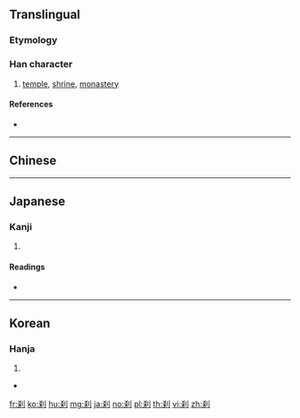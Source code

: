 {{character info/new}}
{{also|剎}}
==Translingual==
===Etymology===
{{Han etym}}
===Han character===
{{Han char|rn=18|rad=刀|as=06|sn=8|four=|canj=KDLN,XKDLN|ids=⿰杀刂}}

# [[temple]], [[shrine]], [[monastery]]

====References====
* {{Han ref|kx=0139.120|dkj=01967|dj=0316.030|hdz=10336.070|uh=5239|ud=21049}}

----

==Chinese==
{{zh-see|剎}}

----

==Japanese==

===Kanji===
{{ja-kanji|grade=|rs=刀06}}

# {{defn|lang=ja|sort=刀06}}

====Readings====
* {{ja-readings|goon=[[せち]] (sechi)|kanon=[[さつ]] (satsu)|kanyoon=[[せつ]] (setsu)|kun=[[はたばしら]] (hatabashira), [[てら]] (tera), [[くに]] (kuni)}}

----

==Korean==

===Hanja===
{{ko-hanja|hangeul=찰|rv=chal|mr=ch'al}}

# {{defn|lang=ko|sort=刀06}}

* {{l|ko|sc=Kore|寺刹|tr=[[사찰]], sachal}}

[[fr:刹]]
[[ko:刹]]
[[hu:刹]]
[[mg:刹]]
[[ja:刹]]
[[no:刹]]
[[pl:刹]]
[[th:刹]]
[[vi:刹]]
[[zh:刹]]